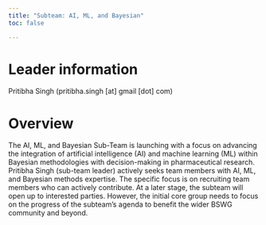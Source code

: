 ```yaml
---
title: "Subteam: AI, ML, and Bayesian"
toc: false

---
```


# Leader information

Pritibha Singh (pritibha.singh \[at\] gmail \[dot\] com) 

# Overview

The AI, ML, and Bayesian Sub-Team is launching with a focus on advancing the integration of artificial intelligence (AI) and machine learning (ML) within Bayesian methodologies with decision-making in pharmaceutical research. Pritibha Singh (sub-team leader) actively seeks team members with AI, ML, and Bayesian methods expertise. The specific focus is on recruiting team members who can actively contribute. At a later stage, the subteam will open up to interested parties. However, the initial core group needs to focus on the progress of the subteam’s agenda to benefit the wider BSWG community and beyond.
  